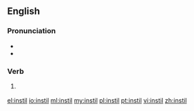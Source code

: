 ==English==
===Pronunciation===
*{{IPA|/ɪnˈstɪl/}}
*{{rhymes|ɪl}}

===Verb===
{{en-verb|instill|ing}}

# {{British}} {{alternative spelling of|instill}}

[[el:instil]]
[[io:instil]]
[[ml:instil]]
[[my:instil]]
[[pl:instil]]
[[pt:instil]]
[[vi:instil]]
[[zh:instil]]
